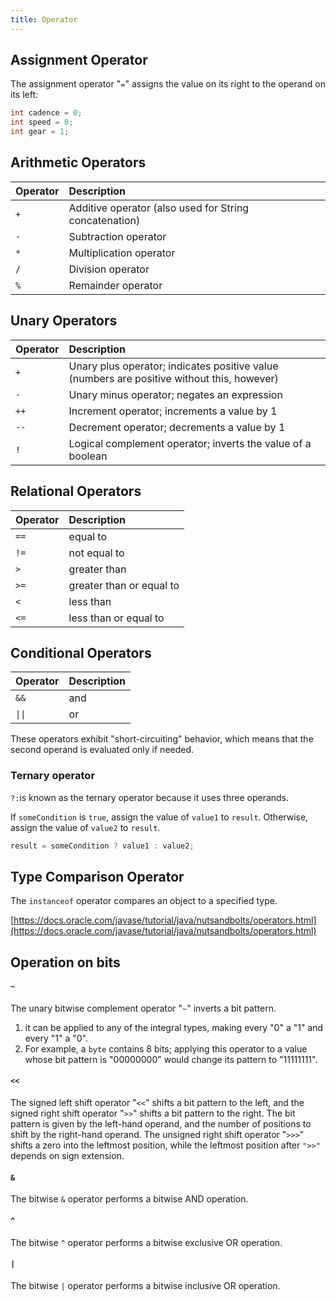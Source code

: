 ```yaml
---
title: Operator
---
```



## Assignment Operator

The assignment operator "`=`" assigns the value on its right to the operand on its left:

```java
int cadence = 0;
int speed = 0;
int gear = 1;
```

## Arithmetic Operators

| Operator | Description |
| :--- | :--- |
| `+` | Additive operator \(also used for String concatenation\) |
| `-` | Subtraction operator |
| `*` | Multiplication operator |
| `/` | Division operator |
| `%` | Remainder operator |

## Unary Operators

| Operator | Description |
| :--- | :--- |
| `+` | Unary plus operator; indicates positive value \(numbers are positive without this, however\) |
| `-` | Unary minus operator; negates an expression |
| `++` | Increment operator; increments a value by 1 |
| `--` | Decrement operator; decrements a value by 1 |
| `!` | Logical complement operator; inverts the value of a boolean |

## Relational Operators

| Operator | Description |
| :--- | :--- |
| `==` | equal to |
| `!=` | not equal to |
| `>` | greater than |
| `>=` | greater than or equal to |
| `<` | less than |
| `<=` | less than or equal to |

## Conditional Operators

| Operator | Description |
| :--- | :--- |
| `&&` | and |
| `\|\|` | or |

These operators exhibit "short-circuiting" behavior, which means that the second operand is evaluated only if needed.

### Ternary operator

`?:`is known as the ternary operator because it uses three operands.

If `someCondition` is `true`, assign the value of `value1` to `result`. Otherwise, assign the value of `value2` to `result`.

```java
result = someCondition ? value1 : value2;
```

## Type Comparison Operator

The `instanceof` operator compares an object to a specified type.



[https://docs.oracle.com/javase/tutorial/java/nutsandbolts/operators.html](https://docs.oracle.com/javase/tutorial/java/nutsandbolts/operators.html)

## Operation on bits

#### `~`

The unary bitwise complement operator "`~`" inverts a bit pattern.

1. it can be applied to any of the integral types, making every "0" a "1" and every "1" a "0". 
2. For example, a `byte` contains 8 bits; applying this operator to a value whose bit pattern is "00000000" would change its pattern to "11111111".

#### `<<`

The signed left shift operator "`<<`" shifts a bit pattern to the left, and the signed right shift operator "`>>`" shifts a bit pattern to the right. The bit pattern is given by the left-hand operand, and the number of positions to shift by the right-hand operand. The unsigned right shift operator "`>>>`" shifts a zero into the leftmost position, while the leftmost position after `">>"` depends on sign extension.

#### `&`

The bitwise `&` operator performs a bitwise AND operation.

#### `^`

The bitwise `^` operator performs a bitwise exclusive OR operation.

#### `|`

The bitwise `|` operator performs a bitwise inclusive OR operation.